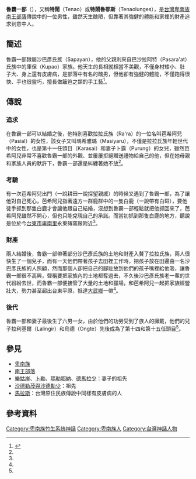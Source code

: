 '''魯霸一部'''（{{lang-pyu|Lubaib}}），又稱'''特鬧'''（Tenao）或'''特鬧魯鄂斯'''（Tenaolunges），是[[台灣|台灣]][[卑南族|卑南族]][[南王部落|南王部落]]傳說中的一位男性，雖然天生醜陋，但靠著其強健的體能和家裡的財產追求到意中人。
==簡述==
魯霸一部隸屬沙巴彥氏族（Sapayan），他的父親則來自巴沙拉阿特（Pasara'at）氏族中的庫保（Kupao）家族。他天生的長相就相當不美觀，不僅身材矮小、肚子大、身上還有皮膚病，是部落中有名的醜男，但他卻有強健的體能，不僅跑得很快、手也很靈巧，擅長做籬笆之類的手工藝<ref name="台灣原住民史-卑南族史篇">{{cite book|last=|first=|date=1998-12-01|title=台灣原住民史-卑南族史篇|url=https://tm.ncl.edu.tw/article?u=022_001_00000738&lang=chn|location=|publisher=國史館台灣文獻館|page=|isbn=9789570231434|author=宋龍生|access-date=2021-03-24|archive-date=2021-06-06|archive-url=https://web.archive.org/web/20210606041529/https://tm.ncl.edu.tw/article?u=022_001_00000738&lang=chn|dead-url=no}}</ref>。
==傳說==
===追求===
在魯霸一部可以結婚之後，他特別喜歡拉拉氏族（Ra'ra）的一位名叫芭希阿兒（Pasial）的女性，該女子又叫瑪希雅璐（Masiyaru），不僅是拉拉氏族年輕世代中的女性，也是第十一任頭目（Karasai）和妻子卜露（Purung）的女兒，雖然芭希阿兒非常不喜歡魯霸一部的外觀、並屢屢拒絕贈送禮物給自己的他，但在她母親和家族人員的默許下，魯霸一部還是糾纏著她不放<ref name="台灣原住民史-卑南族史篇"/>。
===考驗===
有一次芭希阿兒出門（一說耕田一說探望親戚）的時候又遇到了魯霸一部，為了讓他對自己死心，芭希阿兒指著遠方一群鹿群中的一隻白鹿（一說帶有白斑），要他徒手抓到那隻白鹿才會讓他跟自己結婚，沒想到魯霸一部輕鬆就把他抓回來了，芭希阿兒雖然不開心，但也只能兌現自己的承諾。而當初抓到那隻白鹿的地方，聽說是位於今[[台東市|台東市]][[卑南里|卑南里]]永東磚窯廠附近<ref name="台灣原住民史-卑南族史篇"/>。
===財產===
兩人結婚後，魯霸一部帶著部分沙巴彥氏族的土地和財產入贅了拉拉氏族，兩人很快生了一個兒子，而有一天他們帶著孩子去田裡工作時，把孩子放在田邊由一名沙巴彥氏族的人照顧，然而那個人卻把自己的腳趾放到他們的孩子嘴裡給他吸，讓魯霸一部很不高興，聲稱要把家族內的土地都奪過去，不久後沙巴彥氏族老一輩的世代紛紛去世，而魯霸一部便接管了大量的土地和獵場，和芭希阿兒一起把家族經營壯大，勢力甚至超出台東平原，抵達[[大武鄉_(臺灣)|大武鄉]]一帶<ref name="台灣原住民史-卑南族史篇"/>。
===後代===
魯霸一部和妻子最後生了六男一女，由於他們的功勞受到了族人的擁戴，他們的兒子拉利基爾（Lalingir）和烏德（Ongte）先後成為了第十四和第十五任頭目<ref name="台灣原住民史-卑南族史篇"/>。
==參見==
*[[卑南族|卑南族]]
*[[南王部落|南王部落]]
*[[樂姑岸|樂姑岸]]、[[卜勒|卜勒]]、[[瑪勒鄂納|瑪勒鄂納]]、[[德馬拉少|德馬拉少]]：妻子的祖先
*[[沙德勒茂與沙德勒少|沙德勒茂與沙德勒少]]：祖先
*[[馬拉斯|馬拉斯]]：台灣原住民族傳說中同樣有皮膚病的人
==參考資料==
{{reflist}}

[[Category:卑南族竹生系統神話|Category:卑南族竹生系統神話]]
[[Category:卑南族人|Category:卑南族人]]
[[Category:台灣神話人物|Category:台灣神話人物]]